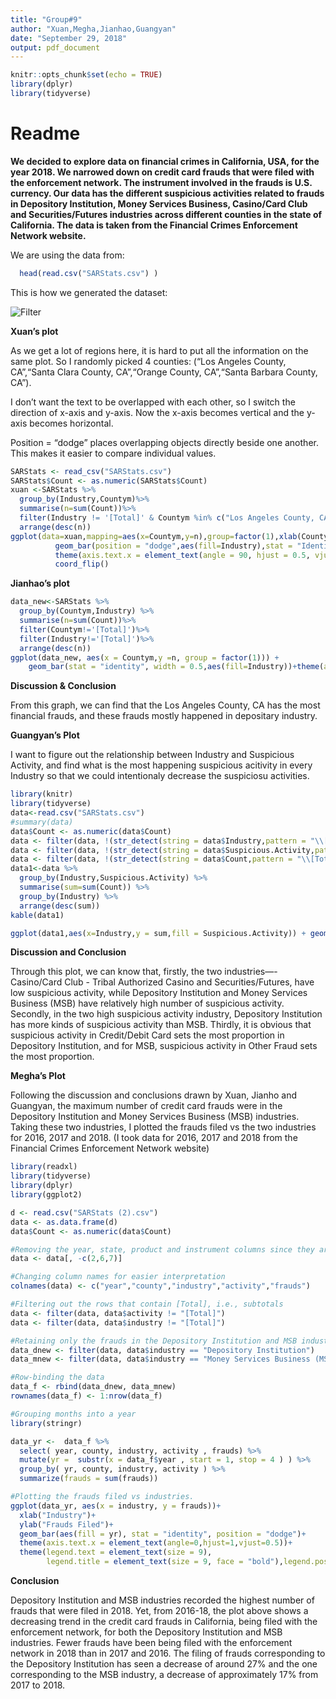 ```yaml
---
title: "Group#9"
author: "Xuan,Megha,Jianhao,Guangyan"
date: "September 29, 2018"
output: pdf_document
---
```


```r
knitr::opts_chunk$set(echo = TRUE)
library(dplyr)
library(tidyverse)
```

# Readme

**We decided to explore data on financial crimes in California, USA, for the year 2018. We narrowed down on credit card frauds that were filed with the enforcement network. The instrument involved in the frauds is U.S. currency. Our data has the different suspicious activities related to frauds in Depository Institution, Money Services Business, Casino/Card Club and Securities/Futures industries across different counties in the state of California. The data is taken from the Financial Crimes Enforcement Network website.** 

We are using the data from:
```r
  head(read.csv("SARStats.csv") )
```
  

This is how we generated the dataset:
  
![Filter](read_me_data.png)
\newpage 

**Xuan's plot**

As we get a lot of regions here, it is hard to put all the information on the same plot. So I randomly picked 4 counties: ("Los Angeles County, CA","Santa Clara County, CA","Orange County, CA","Santa Barbara County, CA"). 

I don't want the text to be overlapped with each other, so I switch the direction of x-axis and y-axis. Now the x-axis becomes vertical and the y-axis becomes horizontal.
  
Position = "dodge" places overlapping objects directly beside one another. This makes it easier to compare individual values.
  
```r
SARStats <- read_csv("SARStats.csv") 
SARStats$Count <- as.numeric(SARStats$Count)
xuan <-SARStats %>%
  group_by(Industry,Countym)%>%
  summarise(n=sum(Count))%>%
  filter(Industry != '[Total]' & Countym %in% c("Los Angeles County, CA","Santa Clara County, CA","Orange County, CA","Santa Barbara County, CA")) %>%
  arrange(desc(n))
ggplot(data=xuan,mapping=aes(x=Countym,y=n),group=factor(1),xlab(Countym))+ 
          geom_bar(position = "dodge",aes(fill=Industry),stat = "Identity")+
          theme(axis.text.x = element_text(angle = 90, hjust = 0.5, vjust = 0.5))+
          coord_flip()
```

**Jianhao's plot**

```r
data_new<-SARStats %>%
  group_by(Countym,Industry) %>%
  summarise(n=sum(Count))%>%
  filter(Countym!='[Total]')%>%
  filter(Industry!='[Total]')%>%
  arrange(desc(n))
ggplot(data_new, aes(x = Countym,y =n, group = factor(1))) + 
    geom_bar(stat = "identity", width = 0.5,aes(fill=Industry))+theme(axis.text.x = element_text(angle = 45, hjust = 0.5, vjust = 0.5))+ggtitle("Jianhao Yan")
```

**Discussion & Conclusion**

From this graph, we can find that the Los Angeles County, CA has the most financial frauds, and these frauds mostly happened in depositary industry.


**Guangyan's Plot**

I want to figure out the relationship between Industry and Suspicious Activity, and find what is the most happening suspicious acitivity in every Industry so that we could intentionaly decrease the suspiciosu activities.
```r
library(knitr)
library(tidyverse)
data<-read.csv("SARStats.csv")
#summary(data)
data$Count <- as.numeric(data$Count)
data <- filter(data, !(str_detect(string = data$Industry,pattern = "\\[Total\\]")))
data <- filter(data, !(str_detect(string = data$Suspicious.Activity,pattern = "\\[Total\\]")))
data <- filter(data, !(str_detect(string = data$Count,pattern = "\\[Total\\]")))
data1<-data %>%
  group_by(Industry,Suspicious.Activity) %>%
  summarise(sum=sum(Count)) %>%
  group_by(Industry) %>%
  arrange(desc(sum))
kable(data1)

ggplot(data1,aes(x=Industry,y = sum,fill = Suspicious.Activity)) + geom_bar(stat="identity",position = "dodge")+ theme(axis.text.x = element_text(angle = 90)) + ggtitle("Guangyan Yu")


```

**Discussion and Conclusion **

Through this plot, we can know that, firstly, the two industries----Casino/Card Club - Tribal Authorized Casino and Securities/Futures, have low suspicious activity, while Depository Institution and Money Services Business (MSB) have relatively high number of suspicious activity. Secondly, in the two high suspicious activity industry, Depository Institution has more kinds of suspicious activity than MSB. Thirdly, it is obvious that suspicious activity in Credit/Debit Card sets the most proportion in Depository Institution, and for MSB, suspicious activity in Other Fraud sets the most proportion.


**Megha's Plot**

Following the discussion and conclusions drawn by Xuan, Jianho and Guangyan, the maximum number of credit card frauds were in the Depository Institution and Money Services Business (MSB) industries. Taking these two industries, I plotted the frauds filed vs the two industries for 2016, 2017 and 2018. (I took data for 2016, 2017 and 2018 from the Financial Crimes Enforcement Network website)
```r
library(readxl)
library(tidyverse)
library(dplyr)
library(ggplot2)

d <- read.csv("SARStats (2).csv")
data <- as.data.frame(d)
data$Count <- as.numeric(data$Count)

#Removing the year, state, product and instrument columns since they are constant
data <- data[, -c(2,6,7)]

#Changing column names for easier interpretation
colnames(data) <- c("year","county","industry","activity","frauds")

#Filtering out the rows that contain [Total], i.e., subtotals
data <- filter(data, data$activity != "[Total]")
data <- filter(data, data$industry != "[Total]")

#Retaining only the frauds in the Depository Institution and MSB industries
data_dnew <- filter(data, data$industry == "Depository Institution")
data_mnew <- filter(data, data$industry == "Money Services Business (MSB)")

#Row-binding the data
data_f <- rbind(data_dnew, data_mnew)
rownames(data_f) <- 1:nrow(data_f)

#Grouping months into a year
library(stringr)

data_yr <-  data_f %>%
  select( year, county, industry, activity , frauds) %>%
  mutate(yr =  substr(x = data_f$year , start = 1, stop = 4 ) ) %>%
  group_by( yr, county, industry, activity ) %>%
  summarize(frauds = sum(frauds))

#Plotting the frauds filed vs industries.
ggplot(data_yr, aes(x = industry, y = frauds))+
  xlab("Industry")+
  ylab("Frauds Filed")+
  geom_bar(aes(fill = yr), stat = "identity", position = "dodge")+
  theme(axis.text.x = element_text(angle=0,hjust=1,vjust=0.5))+
  theme(legend.text = element_text(size = 9),
        legend.title = element_text(size = 9, face = "bold"),legend.position = "right")
```

**Conclusion**

Depository Institution and MSB industries recorded the highest number of frauds that were filed in 2018. Yet, from 2016-18, the plot above shows a decreasing trend in the credit card frauds in California, being filed with the enforcement network, for both the Depository Institution and MSB industries. Fewer frauds have been being filed with the enforcement network in 2018 than in 2017 and 2016. The filing of frauds corresponding to the Depository Institution has seen a decrease of around 27% and the one corresponding to the MSB industry, a decrease of approximately 17% from 2017 to 2018.